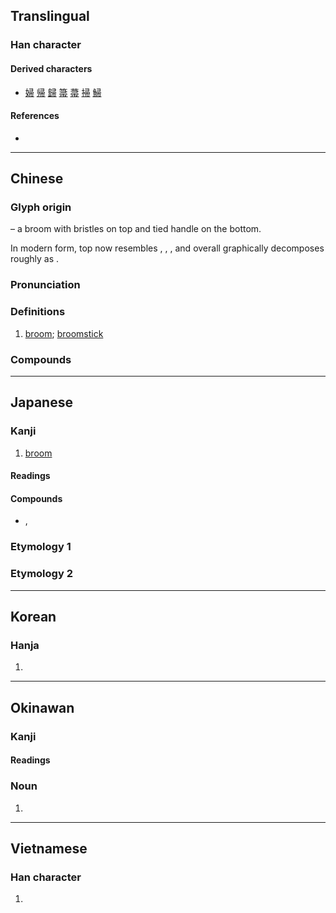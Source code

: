{{also|菷}}
{{character info}}
==Translingual==

===Han character===
{{Han char|rn=50|rad=巾|as=05|sn=8|four=17227|canj=SMBLB|ids=⿳彐冖巾}}

====Derived characters====
* [[婦]] [[帰]] [[歸]] [[箒]] [[菷]] [[掃]] [[鯞]]

====References====
* {{Han ref|kx=0330.060|dkj=08854|dj=0635.250|hdz=10735.100|uh=5E1A|ud=24090|bh=A9AA|bd=43434}}

----

==Chinese==
{{zh-forms|alt=箒,菷,𦲅}}

===Glyph origin===
{{Han etyl}}
{{liushu|p}} – a broom with bristles on top and tied handle on the bottom.

In modern form, top now resembles {{zh-l|*聿|hand}}, {{zh-l|*肀|brush}}, {{zh-l|*彐}}, and overall graphically decomposes roughly as {{Han compound|肀|冖|巾}}.

===Pronunciation===
{{zh-pron
|m=zhǒu
|c=zaau2,zau2
|mn=qz,tw,xm,zz:chiú/qz,tw,xm,zz:chhiú
|mn_note=chiú - literary; chhiú - vernacular
|w=2tseu
|mc=y
|oc=y
|ma=
|cat=n
}}

===Definitions===
{{zh-hanzi}}

# [[broom]]; [[broomstick]]

===Compounds===
{{zh-der|堊帚|執箕帚|千金敝帚|帚星|弊帚自珍|弊帚千金|奉箕帚|剔帚|掃帚|掃愁帚|敝帚自珍|掃帚星|敝帚千金|炊帚|筅帚|雞毛打帚|蠅帚子|電帚|雲帚|笤帚|雞毛帚|草帚兒|鐵掃帚|苕帚|箕帚之使|箕帚}}

----

==Japanese==

===Kanji===
{{ja-kanji|grade=|rs=巾05}}

# [[broom]]

====Readings====
{{ja-readings
|goon=す
|kanon=しゅう
|kanyoon=そう
|kun=ほうき-
}}

====Compounds====
{{der-top|Compounds}}
* {{ja-r|箕帚|きしゅう}}, {{ja-r|箕帚|きそう}}
{{der-bottom}}

{{wikipedia|lang=ja}}

===Etymology 1===
{{ja-kanjitab|ほうき|yomi=k}}
{{ja-see|箒}}

===Etymology 2===
{{ja-kanjitab|ははき|yomi=irr}}
{{ja-see|箒}}

----

==Korean==

===Hanja===
{{ko-hanja|hangeul=추|rv=chu|mr=ch'u}}

# {{rfdef|ko|sort=巾05}}

----

==Okinawan==

===Kanji===
{{ryu-kanji}}

====Readings====
{{ryu-readings
|kun=ほーち-
}}

===Noun===
{{head|ryu|noun|hiragana|ほーち|romaji|hōchi|sort=ほおち}}

# {{alternative form of|ryu|箒|tr=hōchi}}

----

==Vietnamese==

===Han character===
{{vi-readings|reading=chổi, trửu|rs=巾05}}

# {{rfdef|vi|sort=巾05}}